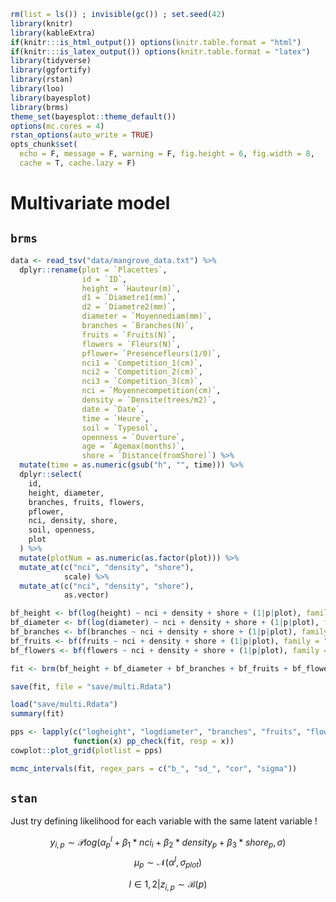 ```r
rm(list = ls()) ; invisible(gc()) ; set.seed(42)
library(knitr)
library(kableExtra)
if(knitr:::is_html_output()) options(knitr.table.format = "html") 
if(knitr:::is_latex_output()) options(knitr.table.format = "latex") 
library(tidyverse)
library(ggfortify)
library(rstan)
library(loo)
library(bayesplot)
library(brms)
theme_set(bayesplot::theme_default())
options(mc.cores = 4)
rstan_options(auto_write = TRUE)
opts_chunk$set(
  echo = F, message = F, warning = F, fig.height = 6, fig.width = 8,
  cache = T, cache.lazy = F)
```

# Multivariate model

## `brms`

```r
data <- read_tsv("data/mangrove_data.txt") %>% 
  dplyr::rename(plot = `Placettes`,
                id = `ID`,
                height = `Hauteur(m)`,
                d1 = `Diametre1(mm)`,
                d2 = `Diametre2(mm)`,
                diameter = `Moyennediam(mm)`,
                branches = `Branches(N)`,
                fruits = `Fruits(N)`,
                flowers = `Fleurs(N)`,
                pflower= `Presencefleurs(1/0)`,
                nci1 = `Competition_1(cm)`,
                nci2 = `Competition_2(cm)`,
                nci3 = `Competition_3(cm)`,
                nci = `Moyennecompetition(cm)`,
                density = `Densite(trees/m2)`,
                date = `Date`,
                time = `Heure`,
                soil = `Typesol`,
                openness = `Ouverture`,
                age = `Agemax(months)`,
                shore = `Distance(fromShore)`) %>% 
  mutate(time = as.numeric(gsub("h", "", time))) %>% 
  dplyr::select(
    id,
    height, diameter,
    branches, fruits, flowers,
    pflower,
    nci, density, shore,
    soil, openness,
    plot
  ) %>% 
  mutate(plotNum = as.numeric(as.factor(plot))) %>% 
  mutate_at(c("nci", "density", "shore"),
            scale) %>% 
  mutate_at(c("nci", "density", "shore"),
            as.vector)
```

```r
bf_height <- bf(log(height) ~ nci + density + shore + (1|p|plot), family = "gaussian")
bf_diameter <- bf(log(diameter) ~ nci + density + shore + (1|p|plot), family = "gaussian")
bf_branches <- bf(branches ~ nci + density + shore + (1|p|plot), family = "poisson")
bf_fruits <- bf(fruits ~ nci + density + shore + (1|p|plot), family = "zero_inflated_poisson")
bf_flowers <- bf(flowers ~ nci + density + shore + (1|p|plot), family = "zero_inflated_poisson")

fit <- brm(bf_height + bf_diameter + bf_branches + bf_fruits + bf_flowers, data = data, chains = 2, cores = 2)

save(fit, file = "save/multi.Rdata")
```

```r
load("save/multi.Rdata")
summary(fit)
```

```r
pps <- lapply(c("logheight", "logdiameter", "branches", "fruits", "flowers"),
              function(x) pp_check(fit, resp = x))
cowplot::plot_grid(plotlist = pps)
```

```r
mcmc_intervals(fit, regex_pars = c("b_", "sd_", "cor", "sigma"))
```

## `stan`

Just try defining likelihood for each variable with the same latent variable !

$$y_{i,p} \sim \mathcal Plog (\alpha_p^l + \beta_1*nci_i + \beta_2*density_p + \beta_3*shore_p, \sigma)$$
$$\mu_p \sim \mathcal N (\alpha^l, \sigma_{plot})$$

$$l\in{1,2}|z_{i,p}\sim\mathcal B(p)$$
